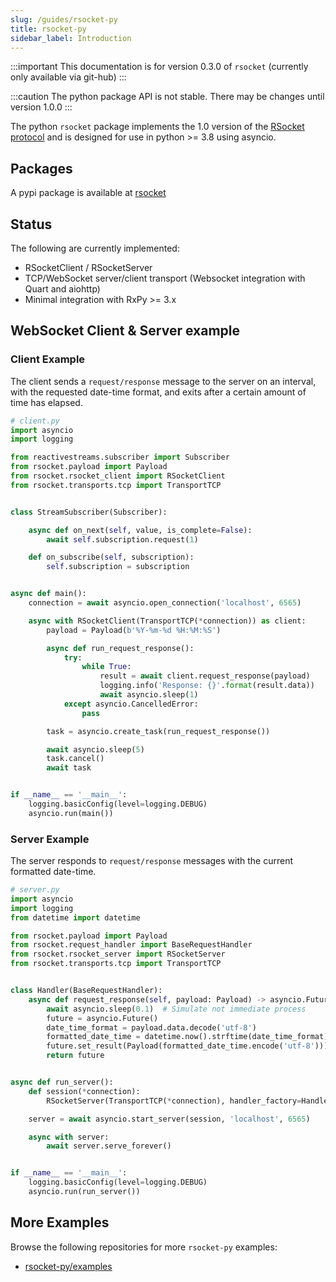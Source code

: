 ```yaml
---
slug: /guides/rsocket-py
title: rsocket-py
sidebar_label: Introduction
---
```


:::important
This documentation is for version 0.3.0 of `rsocket` (currently only available via git-hub)
:::

:::caution
The python package API is not stable. There may be changes until version 1.0.0
:::

The python `rsocket` package implements the 1.0 version of the [RSocket protocol](https://rsocket.io/about/protocol)
and is designed for use in python >= 3.8 using asyncio.

## Packages

A pypi package is available at [rsocket](https://pypi.org/project/rsocket/)

## Status

The following are currently implemented:

- RSocketClient / RSocketServer
- TCP/WebSocket server/client transport (Websocket integration with Quart and aiohttp)
- Minimal integration with RxPy >= 3.x

## WebSocket Client & Server example

### Client Example

The client sends a `request/response` message to the server on an interval, with the requested date-time format, and exits after a certain amount of time has elapsed.

```py
# client.py
import asyncio
import logging

from reactivestreams.subscriber import Subscriber
from rsocket.payload import Payload
from rsocket.rsocket_client import RSocketClient
from rsocket.transports.tcp import TransportTCP


class StreamSubscriber(Subscriber):

    async def on_next(self, value, is_complete=False):
        await self.subscription.request(1)

    def on_subscribe(self, subscription):
        self.subscription = subscription


async def main():
    connection = await asyncio.open_connection('localhost', 6565)

    async with RSocketClient(TransportTCP(*connection)) as client:
        payload = Payload(b'%Y-%m-%d %H:%M:%S')

        async def run_request_response():
            try:
                while True:
                    result = await client.request_response(payload)
                    logging.info('Response: {}'.format(result.data))
                    await asyncio.sleep(1)
            except asyncio.CancelledError:
                pass

        task = asyncio.create_task(run_request_response())

        await asyncio.sleep(5)
        task.cancel()
        await task


if __name__ == '__main__':
    logging.basicConfig(level=logging.DEBUG)
    asyncio.run(main())
```

### Server Example

The server responds to `request/response` messages with the current formatted date-time.

```py
# server.py
import asyncio
import logging
from datetime import datetime

from rsocket.payload import Payload
from rsocket.request_handler import BaseRequestHandler
from rsocket.rsocket_server import RSocketServer
from rsocket.transports.tcp import TransportTCP


class Handler(BaseRequestHandler):
    async def request_response(self, payload: Payload) -> asyncio.Future:
        await asyncio.sleep(0.1)  # Simulate not immediate process
        future = asyncio.Future()
        date_time_format = payload.data.decode('utf-8')
        formatted_date_time = datetime.now().strftime(date_time_format)
        future.set_result(Payload(formatted_date_time.encode('utf-8')))
        return future


async def run_server():
    def session(*connection):
        RSocketServer(TransportTCP(*connection), handler_factory=Handler)

    server = await asyncio.start_server(session, 'localhost', 6565)

    async with server:
        await server.serve_forever()


if __name__ == '__main__':
    logging.basicConfig(level=logging.DEBUG)
    asyncio.run(run_server())
```

## More Examples

Browse the following repositories for more `rsocket-py` examples:

- [rsocket-py/examples](https://github.com/rsocket/rsocket-py/tree/master/examples)
